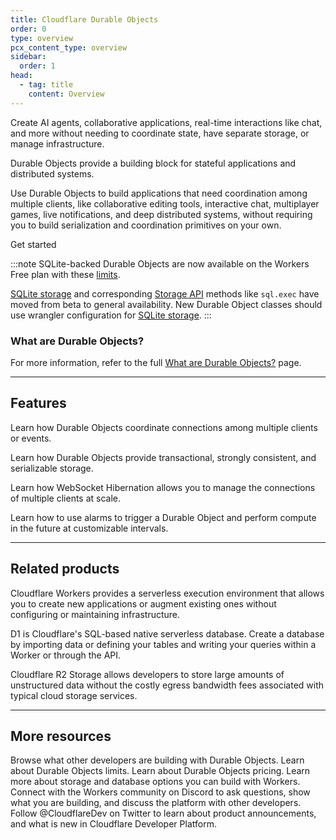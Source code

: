 ```yaml
---
title: Cloudflare Durable Objects
order: 0
type: overview
pcx_content_type: overview
sidebar:
  order: 1
head:
  - tag: title
    content: Overview
---
```



<Description>
Create AI agents, collaborative applications, real-time interactions like chat, and more without needing to coordinate state, have separate storage, or manage infrastructure.
</Description>

<Plan type="workers-all" />

Durable Objects provide a building block for stateful applications and distributed systems.

Use Durable Objects to build applications that need coordination among multiple clients, like collaborative editing tools, interactive chat, multiplayer games, live notifications, and deep distributed systems, without requiring you to build serialization and coordination primitives on your own.

<LinkButton href="/durable-objects/get-started/">Get started</LinkButton>

:::note
SQLite-backed Durable Objects are now available on the Workers Free plan with these [limits](/durable-objects/platform/pricing/).

[SQLite storage](/durable-objects/best-practices/access-durable-objects-storage/) and corresponding [Storage API](/durable-objects/api/storage-api/) methods like `sql.exec` have moved from beta to general availability. New Durable Object classes should use wrangler configuration for [SQLite storage](/durable-objects/best-practices/access-durable-objects-storage/#wrangler-configuration-for-sqlite-durable-objects).
:::

### What are Durable Objects?

<Render file="what-are-durable-objects"/>

For more information, refer to the full [What are Durable Objects?](/durable-objects/what-are-durable-objects/) page.

***

## Features

<Feature header="In-memory State" href="/durable-objects/reference/in-memory-state/">

Learn how Durable Objects coordinate connections among multiple clients or events.


</Feature>

<Feature header="Storage API" href="/durable-objects/api/storage-api/">

Learn how Durable Objects provide transactional, strongly consistent, and serializable storage.


</Feature>

<Feature header="WebSocket Hibernation" href="/durable-objects/best-practices/websockets/#websocket-hibernation-api">

Learn how WebSocket Hibernation allows you to manage the connections of multiple clients at scale.


</Feature>

<Feature header="Durable Objects Alarms" href="/durable-objects/api/alarms/">

Learn how to use alarms to trigger a Durable Object and perform compute in the future at customizable intervals.


</Feature>

***

## Related products

<RelatedProduct header="Workers" href="/workers/" product="workers">

Cloudflare Workers provides a serverless execution environment that allows you to create new applications or augment existing ones without configuring or maintaining infrastructure.


</RelatedProduct>

<RelatedProduct header="D1" href="/d1/" product="d1">

D1 is Cloudflare's SQL-based native serverless database. Create a database by importing data or defining your tables and writing your queries within a Worker or through the API.


</RelatedProduct>

<RelatedProduct header="R2" href="/r2/" product="r2">

Cloudflare R2 Storage allows developers to store large amounts of unstructured data without the costly egress bandwidth fees associated with typical cloud storage services.


</RelatedProduct>

***

## More resources

<CardGrid>

<LinkTitleCard title="Built with Durable Objects" href="https://workers.cloudflare.com/built-with/collections/durable-objects/" icon="pen">
Browse what other developers are building with Durable Objects.
</LinkTitleCard>

<LinkTitleCard title="Limits" href="/durable-objects/platform/limits/" icon="document">
Learn about Durable Objects limits.
</LinkTitleCard>

<LinkTitleCard title="Pricing" href="/durable-objects/platform/pricing/" icon="pen">
Learn about Durable Objects pricing.
</LinkTitleCard>

<LinkTitleCard title="Storage options" href="/workers/platform/storage-options/" icon="document">
Learn more about storage and database options you can build with Workers.
</LinkTitleCard>

<LinkTitleCard title="Developer Discord" href="https://discord.cloudflare.com" icon="discord">
Connect with the Workers community on Discord to ask questions, show what you are building, and discuss the platform with other developers.
</LinkTitleCard>

<LinkTitleCard title="@CloudflareDev" href="https://x.com/cloudflaredev" icon="x.com">
Follow @CloudflareDev on Twitter to learn about product announcements, and what is new in Cloudflare Developer Platform.
</LinkTitleCard>

</CardGrid>
